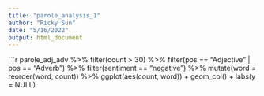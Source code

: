 ```yaml
---
title: "parole_analysis_1"
author: "Ricky Sun"
date: "5/16/2022"
output: html_document
---
```


```r
parole_adj_adv %>%
  filter(count > 30) %>%
  filter(pos == "Adjective" | pos == "Adverb") %>%
  filter(sentiment == "negative") %>%
  mutate(word = reorder(word, count)) %>%
  ggplot(aes(count, word)) +
  geom_col() +
  labs(y = NULL)

